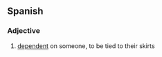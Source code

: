 ==Spanish==

===Adjective===
{{es-adj}}

# {{lb|es|idiom}} [[dependent]] on someone, to be tied to their skirts